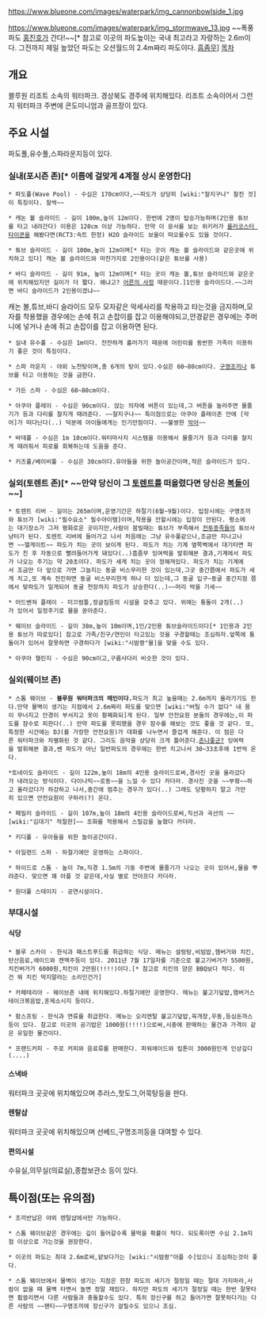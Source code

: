 https://www.blueone.com/images/waterpark/img_cannonbowlside_1.jpg

https://www.blueone.com/images/waterpark/img_stormwave_13.jpg
~~폭풍파도 [[홍진호]]가 간다!~~[* 참고로 이곳의 파도높이는 국내 최고라고 자랑하는 2.6m이다. 그전까지 제일 높았던 파도는 오션월드의 2.4m짜리 파도이다. [[흠좀무]]]
[[목차]]

== 개요 ==
블루원 리조트 소속의 워터파크. 경상북도 경주에 위치해있다.
리조트 소속이어서 그런지 워터파크 주변에 콘도미니엄과 골프장이 있다.

== 주요 시설 ==
파도풀,유수풀,스파라운지등이 있다.

=== 실내(포시즌 존)[* 이름에 걸맞게 4계절 상시 운영한다] ===
 * 파도풀(Wave Pool) - 수심은 170cm이다,~~파도가 상당히 [wiki:"찰지구나" 찰진 것]이 특징이다. 찰싹~~

 * 캐논 볼 슬라이드 - 길이 100m,높이 12m이다. 한번에 2명이 탑승가능하며(2인용 튜브를 타고 내려간다) 이용은 120cm 이상 가능하다. 만약 이 문서를 보는 위키러가 [[롤러코스터 타이쿤]]을 해봤다면(RCT3:속트 한정) H2O 슬라이드 보울이 떠오를수도 있을 것이다.

 * 튜브 슬라이드 - 길이 100m,높이 12m이며[* 타는 곳이 캐논 볼 슬라이드와 같은곳에 위치하고 있다] 캐논 볼 슬라이드와 마찬가지로 2인용이다(같은 튜브를 사용)

 * 바디 슬라이드 - 길이 91m, 높이 12m이며[* 타는 곳이 캐논 볼,튜브 슬라이드와 같은곳에 위치해있지만 길이가 더 짧다. 왜냐고? [[어른의 사정]] 때문이다.]1인용 슬라이드다.~~그러면 바디 슬라이드가 2인용이겠냐~~

캐논 볼,튜브,바디 슬라이드 모두 모자같은 악세사리를 착용하고 타는것을 금지하며,모자를 착용했을 경우에는 손에 쥐고 손잡이를 잡고 이용해야되고,안경같은 경우에는 주머니에 넣거나 손에 쥐고 손잡이를 잡고 이용하면 된다.

 * 실내 유수풀 - 수심은 1m이다. 잔잔하게 흘러가기 때문에 어린이를 동반한 가족이 이용하기 좋은 것이 특징이다.

 * 스파 라운지 - 야외 노천탕이며,총 6개의 탕이 있다.수심은 60~80cm이다. [[구명조끼]]나 튜브를 타고 이용하는 것을 금한다.

 * 가든 스파 - 수심은 60~80cm이다. 

 * 아쿠아 플레이 - 수심은 90cm이다. 앉는 의자에 버튼이 있는데,그 버튼을 눌러주면 물줄기가 등과 다리를 찰지게 때려준다. ~~찰지구나~~ 특이점으로는 아쿠아 플레이존 안에 [악어]가 떠다닌다(..) 덕분에 아이들에게는 인기만점이다. ~~불쌍한 [[악어]]~~

 * 바데풀 - 수심은 1m 10cm이다.워터마사지 시스템을 이용해서 물줄기가 등과 다리를 찰지게 때려줘서 피로를 회복하는데 도움을 준다.

 * 키즈풀/베이비풀 - 수심은 30cm이다.유아들을 위한 놀이공간이며,작은 슬라이드가 있다.

=== 실외(토렌트 존)[* ~~만약 당신이 그 [[토렌트]]를 떠올렸다면 당신은 [[복돌이]]~~] ===
 * 토렌트 리버 - 길이는 265m이며,운영기간은 하절기(6월~9월)이다. 입장시에는 구명조끼와 튜브가 [wiki:"필수요소" 필수아이템]이며,착용을 안할시에는 입장이 안된다. 평소에는 대기장소가 그저 평화로운 곳이지만,사람이 붐빌때는 튜브가 부족해서 [[전투종족]]들의 튜브사냥터가 된다. 토렌트 리버에 들어가고 나서 처음에는 그냥 유수풀같으나,조금만 지나고나면 ~~헬게이트~~ 파도가 치는 곳이 보이게 된다. 파도가 치는 기계 옆쪽벽에서 대기타면 파도가 친 후 자동으로 빨려들어가게 돼있다(..)흠좀무 잉여력을 발휘해본 결과,기계에서 파도가 나오는 주기는 약 20초이다. 파도가 세게 치는 곳이 정해져있다. 파도가 치는 기계에서 조금만 더 앞으로 가면 그늘지는 동굴 비스무리한 것이 있는데,그곳 중간쯤에서 파도가 세게 치고,또 계속 전진하면 동굴 비스무리한게 하나 더 있는데,그 동굴 입구~동굴 중간지점 쯤에서 맞파도가 일게되어 동굴 천장까지 파도가 상승한다(..)~~머리 박을 기세~~

 * 어드벤쳐 플레이 - 미끄럼틀,정글짐등의 시설을 갖추고 있다. 위에는 통돌이 2개(..)가 있어서 일정주기로 물을 쏟아준다.

 * 웨이브 슬라이드 - 길이 38m,높이 10m이며,1인/2인용 튜브슬라이드이다[* 1인용과 2인용 튜브가 따로있다] 참고로 가족/친구/연인이 타고있는 것을 구경할때는 조심하자.앞쪽에 통돌이가 있어서 잘못하면 구경하다가 [wiki:"시밤쾅"물]을 맞을 수도 있다.

 * 아쿠아 챌린지 - 수심은 90cm이고,구름사다리 비슷한 것이 있다.

=== 실외(웨이브 존) ===
 * 스톰 웨이브 - '''블루원 워터파크의 메인이다.'''파도가 최고 높을때는 2.6m까지 올라가기도 한다.만약 물벽이 생기는 지점에서 2.6m짜리 파도를 맞으면 [wiki:"버틸 수가 없다" 내 몸이 무너지고 안경이 부서지고 옷이 황폐화되]게 된다. 일부 안전요원 분들의 경우에는,이 파도를 잠수로 피한다(..) 만약 파도를 못피했을 경우 잠수를 해보는 것도 좋을 것 같다. 또,특정한 시간에는 DJ(를 가장한 안전요원)가 대화를 나누면서 즐겁게 해준다. 이 점은 다른 워터파크와 차별화된 것 같다. 그리도 음악을 상당히 크게 틀어준다.[[존나좋군?]] 잉여력을 발휘해본 결과,쎈 파도가 아닌 일반파도의 경우에는 한번 치고나서 30~33초후에 1번씩 온다. 

 *토네이도 슬라이드 - 길이 122m,높이 18m의 4인용 슬라이드로써,경사진 곳을 올라갔다가 내려오는 방식이다. 다이나믹~~로동~~을 느낄 수 있다 카더라. 경사진 곳을 ~~부왘~~하고 올라갔다가 하강하고 나서,중간에 멈추는 경우가 있다(..) 그래도 당황하지 말고 가만히 있으면 안전요원이 구하러(?) 온다.

 * 패밀리 슬라이드 - 길이 107m,높이 18m의 4인용 슬라이드로써,직선과 곡선의 ~~[wiki:"김대기" 적절한]~~ 조화를 적용해서 스릴감을 높혔다 카더라.

 * 키디풀 - 유아들을 위한 놀이공간이다.

 * 아일랜드 스파 - 하절기에만 운영하는 스파이다.

 * 하이드로 스톰 - 높이 7m,직경 1.5m의 기둥 주변에 물줄기가 나오는 곳이 있어서,물을 뿌려준다. 맞으면 꽤 아플 것 같은데,사실 별로 안아프다 카더라.

 * 원더풀 스테이지 - 공연시설이다.

=== 부대시설 ===
==== 식당 ====
 * 블루 스카이 - 한식과 패스트푸드를 취급하는 식당. 메뉴는 설렁탕,비빔밥,햄버거와 치킨,탄산음료,에이드와 캔맥주등이 있다. 2011년 7월 17일자를 기준으로 불고기버거가 5500원,치킨버거가 6000원,치킨이 2만원(!!!!)이다.[* 참고로 치킨의 양은 BBQ보다 적다. 이건 뭐 치킨 먹지말라는 소리인건가]

 * 카페테리아 - 웨이브존 내에 위치해있다.하절기에만 운영한다. 메뉴는 불고기덮밥,햄버거스테이크볶음밥,훈제소시지 등이다.

 * 팜스프링 - 한식과 면류를 취급한다. 메뉴는 오리엔탈 불고기덮밥,육개장,우동,등심돈까스등이 있다. 참고로 이곳의 공기밥은 1000원(!!!!)으로써,시중에 판매하는 물건과 가격이 같은 유일한 물건이다.

 * 프랜드커피 - 주로 커피와 음료류를 판매한다. 파워에이드와 립톤이 3000원인게 인상깊다(....)
==== 스낵바 ====
워터파크 곳곳에 위치해있으며 추러스,핫도그,어묵탕등을 판다.
==== 렌탈샵 ====
워터파크 곳곳에 위치해있으며 선베드,구명조끼등을 대여할 수 있다.
==== 편의시설 ====
수유실,의무실(의료실),종합보관소 등이 있다.
== 특이점(또는 유의점) ==
 * 조끼반납은 야외 렌탈샵에서만 가능하다.

 * 스톰 웨이브같은 경우에는 깊이 들어갈수록 물먹을 확률이 적다. 되도록이면 수심 2.1m지점 이상으로 가는것을 권장한다.

 * 이곳의 파도는 최대 2.6m로써,얕보다가는 [wiki:"시밤쾅"아플 수]있으니 조심하는것이 좋다.

 * 스톰 웨이브에서 물벽이 생기는 지점은 한창 파도의 세기가 절정일 때는 절대 가지마라,사람이 없을 때 물벽 타면서 놀면 정말 재밌다. 하지만 파도의 세기가 절정일 때는 한번 잘못타면 휩쓸리면서 다른 사람들과 충돌할수도 있다. 특히 장신구를 하고 들어가면 잘못하다가는 다른 사람의 ~~팬티~~구명조끼에 장신구가 걸릴수도 있으니 조심. 
   
